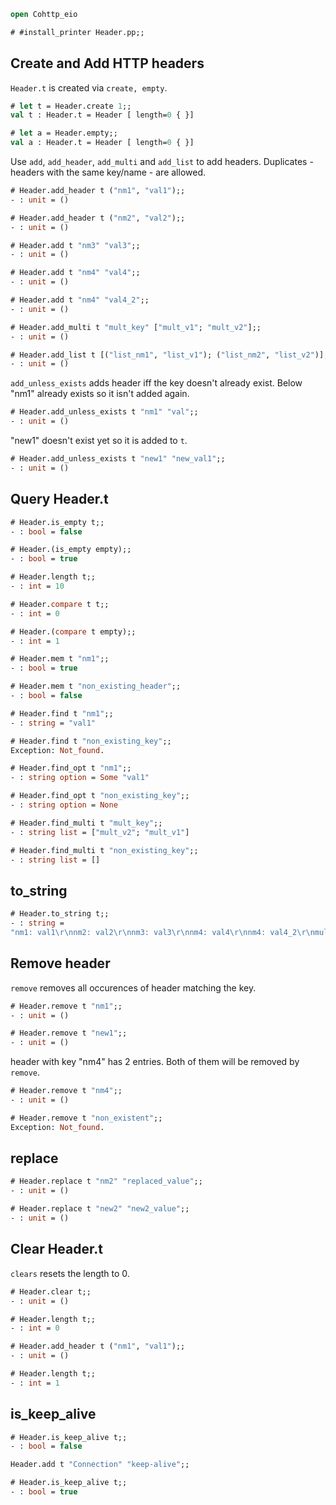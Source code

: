 ```ocaml
open Cohttp_eio
```
```ocaml
# #install_printer Header.pp;;
```
## Create and Add HTTP headers

`Header.t` is created via `create, empty`.

```ocaml
# let t = Header.create 1;;
val t : Header.t = Header [ length=0 { }]

# let a = Header.empty;;
val a : Header.t = Header [ length=0 { }]
```

Use `add`, `add_header`, `add_multi` and `add_list` to add headers. Duplicates - headers with the same key/name - are allowed.

```ocaml
# Header.add_header t ("nm1", "val1");;
- : unit = ()

# Header.add_header t ("nm2", "val2");;
- : unit = ()

# Header.add t "nm3" "val3";;
- : unit = ()

# Header.add t "nm4" "val4";;
- : unit = ()

# Header.add t "nm4" "val4_2";;
- : unit = ()

# Header.add_multi t "mult_key" ["mult_v1"; "mult_v2"];;
- : unit = ()

# Header.add_list t [("list_nm1", "list_v1"); ("list_nm2", "list_v2")];;
- : unit = ()
```

`add_unless_exists` adds header iff the key doesn't already exist. Below "nm1" already exists so it isn't added again.

```ocaml
# Header.add_unless_exists t "nm1" "val";;
- : unit = ()
```

"new1" doesn't exist yet so it is added to `t`.

```ocaml
# Header.add_unless_exists t "new1" "new_val1";;
- : unit = ()
```

## Query Header.t  
 
```ocaml
# Header.is_empty t;;
- : bool = false

# Header.(is_empty empty);;
- : bool = true

# Header.length t;;
- : int = 10

# Header.compare t t;;
- : int = 0

# Header.(compare t empty);;
- : int = 1

# Header.mem t "nm1";;
- : bool = true

# Header.mem t "non_existing_header";;
- : bool = false

# Header.find t "nm1";;
- : string = "val1"

# Header.find t "non_existing_key";;
Exception: Not_found.

# Header.find_opt t "nm1";;
- : string option = Some "val1"

# Header.find_opt t "non_existing_key";;
- : string option = None

# Header.find_multi t "mult_key";;
- : string list = ["mult_v2"; "mult_v1"]

# Header.find_multi t "non_existing_key";;
- : string list = []
```

## to_string

```ocaml
# Header.to_string t;;
- : string =
"nm1: val1\r\nnm2: val2\r\nnm3: val3\r\nnm4: val4\r\nnm4: val4_2\r\nmult_key: mult_v1\r\nmult_key: mult_v2\r\nlist_nm1: list_v1\r\nlist_nm2: list_v2\r\nnew1: new_val1\r\n\r\n"
```
## Remove header

`remove` removes all occurences of header matching the key.

```ocaml
# Header.remove t "nm1";;
- : unit = ()

# Header.remove t "new1";;
- : unit = ()
```

header with key "nm4" has 2 entries. Both of them will be removed by `remove`.
```ocaml
# Header.remove t "nm4";;
- : unit = ()

# Header.remove t "non_existent";;
Exception: Not_found.
```

## replace

```ocaml
# Header.replace t "nm2" "replaced_value";;
- : unit = ()

# Header.replace t "new2" "new2_value";;
- : unit = ()
```

## Clear Header.t

`clears` resets the length to 0.

```ocaml
# Header.clear t;;
- : unit = ()

# Header.length t;;
- : int = 0

# Header.add_header t ("nm1", "val1");;
- : unit = ()

# Header.length t;;
- : int = 1
```

## is_keep_alive

```ocaml
# Header.is_keep_alive t;;
- : bool = false
```

```ocaml
Header.add t "Connection" "keep-alive";;
```

```ocaml
# Header.is_keep_alive t;;
- : bool = true
```
